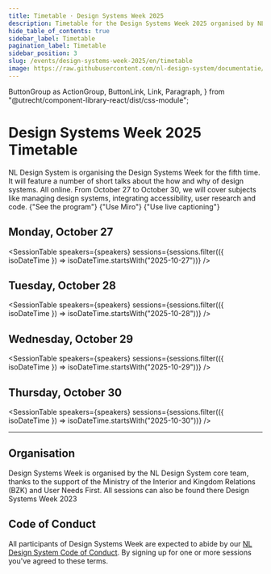 ```yaml
---
title: Timetable · Design Systems Week 2025
description: Timetable for the Design Systems Week 2025 organised by NL Design System
hide_table_of_contents: true
sidebar_label: Timetable
pagination_label: Timetable
sidebar_position: 3
slug: /events/design-systems-week-2025/en/timetable
image: https://raw.githubusercontent.com/nl-design-system/documentatie/assets/community-design-systems-week-en-2025.png
---
```


  ButtonGroup as ActionGroup,
  ButtonLink,
  Link,
  Paragraph,
} from "@utrecht/component-library-react/dist/css-module";

# Design Systems Week 2025 Timetable

<Paragraph lead>
  NL Design System is organising the Design Systems Week for the fifth time. It will feature a number of short talks
  about the how and why of design systems. All online. From October 27 to October 30, we will cover subjects like
  managing design systems, integrating accessibility, user research and code.
</Paragraph>

<ActionGroup>
  <ButtonLink href="/events/design-systems-week-2025/en/program" appearance="primary-action-button">
    {"See the program"}
    <IconChevronRight />
  </ButtonLink>
  <ButtonLink href="https://miro.com/app/board/uXjVLTpHyN8=/" appearance="secondary-action-button">
    {"Use Miro"}
    <IconChevronRight />
  </ButtonLink>
  <ButtonLink href="https://text-on-tap.live/#e=uHqthE1RFT" appearance="secondary-action-button">
    {"Use live captioning"}
    <IconChevronRight />
  </ButtonLink>
</ActionGroup>

## Monday, October 27

<SessionTable
  speakers={speakers}
  sessions={sessions.filter(({ isoDateTime }) => isoDateTime.startsWith("2025-10-27"))}
/>

## Tuesday, October 28

<SessionTable
  speakers={speakers}
  sessions={sessions.filter(({ isoDateTime }) => isoDateTime.startsWith("2025-10-28"))}
/>

## Wednesday, October 29

<SessionTable
  speakers={speakers}
  sessions={sessions.filter(({ isoDateTime }) => isoDateTime.startsWith("2025-10-29"))}
/>

## Thursday, October 30

<SessionTable
  speakers={speakers}
  sessions={sessions.filter(({ isoDateTime }) => isoDateTime.startsWith("2025-10-30"))}
/>

<hr></hr>

## Organisation

Design Systems Week is organised by the NL Design System core team, thanks to the support of the Ministry of the Interior and Kingdom Relations (BZK) and <Link href="https://international.gebruikercentraal.nl">User Needs First</Link>. All sessions can also be found there <Link href="https://international.gebruikercentraal.nl/design-systems-week-2023/">Design Systems Week 2023</Link>

## Code of Conduct

All participants of Design Systems Week are expected to abide by our [NL Design System Code of Conduct](https://github.com/nl-design-system/.github/blob/main/CODE_OF_CONDUCT.md). By signing up for one or more sessions you've agreed to these terms.

